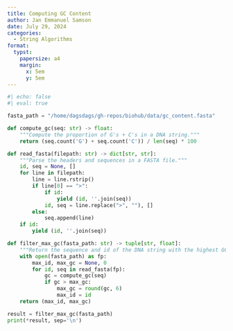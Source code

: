 ```yaml
---
title: Computing GC Content
author: Jan Emmanuel Samson
date: July 29, 2024
categories:
  - String Algorithms
format: 
  typst:
    papersize: a4
    margin: 
      x: 5em
      y: 5em
---
```


```python
#| echo: false
#| eval: true

fasta_path = "/home/dagsdags/gh-repos/biohub/data/gc_content.fasta"
```

````{=typst}

#set par(justify: true)
#set list(indent: 1em)

= Problem

The GC-content of a DNA string is given by the percentage of symbols in the string that are 'C' or 'G'. For example, the GC-content of "AGCTATAG" is 37.5%. Note that the reverse complement of any DNA string has the same GC-content.

DNA strings must be labeled when they are consolidated into a database. A commonly used method of string labeling is called FASTA format. In this format, the string is introduced by a line that begins with '>', followed by some labeling information. Subsequent lines comntain the string itself; the first line to begin with '>' indicates the label of the next string.

In Rosalind's implementation, a string in FASTA format will be labeled by the ID "Rosalind_xxxx", where "xxxx" denotes a four-digit code between 0000 and 9999.

- *Given*: At most 10 DNA strings in FASTA format (of length at most 1 kbo each).

- *Return*: The ID of the string having the highest GC-content, followed by the GC-content of that string. Rosalind allows for a default error of 0.001 in all decimal answers unless otherwise stated.

\

== Sample Dataset

```typ
>Rosalind_6404
CCTGCGGAAGATCGGCACTAGAATAGCCAGAACCGTTTCTCTGAGGCTTCCGGCCTTCCC
TCCCACTAATAATTCTGAGG
>Rosalind_5959
CCATCGGTAGCGCATCCTTAGTCCAATTAAGTCCCTATCCAGGCGCTCCGCCGAAGGTCT
ATATCCATTTGTCAGCAGACACGC
>Rosalind_0808
CCACCCTCGTGGTATGGCTAGGCATTCAGGAACCGGAGAACGCTTCAGACCAGCCCGGAC
TGGGAACCTGCGGGCAGTAGGTGGAAT
```

== Sample Output

```typ
Rosalind_0808
60.919540
```

= Intuition

The first step is to parse the input data, storing headers as keys and sequences as values in a dictionary. The input is read line-by-line and headers are identified by searching for '>' as the starting character in each line. For the sequences, a helper function is needed to calculate the GC-content. We then iterate over the items of the dictionary, computing the GC-content of each sequence and keeping track of the maximum value (along with its id). Upon finishing the iteration, we return the sequence ID with the highest GC-content, along with its sequence.

= Solution
````

```python
def compute_gc(seq: str) -> float:
    """Compute the proportion of G's + C's in a DNA string."""
    return (seq.count('G') + seq.count('C')) / len(seq) * 100

def read_fasta(filepath: str) -> dict[str, str]:
    """Parse the headers and sequences in a FASTA file."""
    id, seq = None, []
    for line in filepath:
        line = line.rstrip()
        if line[0] == ">":
            if id:
                yield (id, ''.join(seq))
            id, seq = line.replace(">", ""), []
        else:
            seq.append(line)
    if id:
        yield (id, ''.join(seq))

def filter_max_gc(fasta_path: str) -> tuple[str, float]:
    """Return the sequence and id of the DNA string with the highest GC-content."""
    with open(fasta_path) as fp:
        max_id, max_gc = None, 0
        for id, seq in read_fasta(fp):
            gc = compute_gc(seq)
            if gc > max_gc:
                max_gc = round(gc, 6)
                max_id = id
    return (max_id, max_gc)
```

```python
result = filter_max_gc(fasta_path)
print(*result, sep='\n')
```